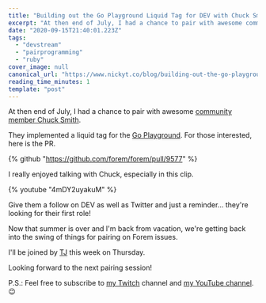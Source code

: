 ```yaml
---
title: "Building out the Go Playground Liquid Tag for DEV with Chuck Smith"
excerpt: "At then end of July, I had a chance to pair with awesome community member Chuck Smith.  They..."
date: "2020-09-15T21:40:01.223Z"
tags:
  - "devstream"
  - "pairprogramming"
  - "ruby"
cover_image: null
canonical_url: "https://www.nickyt.co/blog/building-out-the-go-playground-liquid-tag-for-dev-with-chuck-smith-32he/"
reading_time_minutes: 1
template: "post"
---
```



At then end of July, I had a chance to pair with awesome [community member Chuck Smith](https://dev.to/eclecticcoding).

They implemented a liquid tag for the [Go Playground](https://play.golang.org/). For those interested, here is the PR.

{% github "https://github.com/forem/forem/pull/9577" %}

I really enjoyed talking with Chuck, especially in this clip.

{% youtube "4mDY2uyakuM" %}

Give them a follow on DEV as well as Twitter and just a reminder... they're looking for their first role!

<Twitter id="1274682855042560002" />

Now that summer is over and I'm back from vacation, we're getting back into the swing of things for pairing on Forem issues.

<Twitter id="1305924794865659906" />

I'll be joined by [TJ](https://dev.to/taniyahljackson) this week on Thursday.

Looking forward to the next pairing session!

P.S.: Feel free to subscribe to [my Twitch](https://livecoding.ca) channel and [my YouTube channel](https://m.youtube.com/channel/UCBLlEq0co24VFJIMEHNcPOQ). 😉
